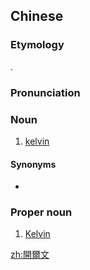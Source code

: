 ==Chinese==
{{zh-forms|s=开尔文|gloss=-}}

===Etymology===
{{bor|zh|en|Kelvin}}.

===Pronunciation===
{{zh-pron
|m=kāi'ěrwén
|c=hoi1 ji5 man4
|cat=n,pn
}}

===Noun===
{{zh-noun}}

# [[kelvin]] {{gloss|a unit of temperature}}

====Synonyms====
* {{zh-l|開}}

===Proper noun===
{{zh-proper noun}}

# [[Kelvin]]

{{zh-cat|Units of measure|English male given names|English surnames}}

[[zh:開爾文]]